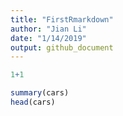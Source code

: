 ```yaml
---
title: "FirstRmarkdown"
author: "Jian Li"
date: "1/14/2019"
output: github_document
---
```


```r
1+1

summary(cars)
head(cars)
```

